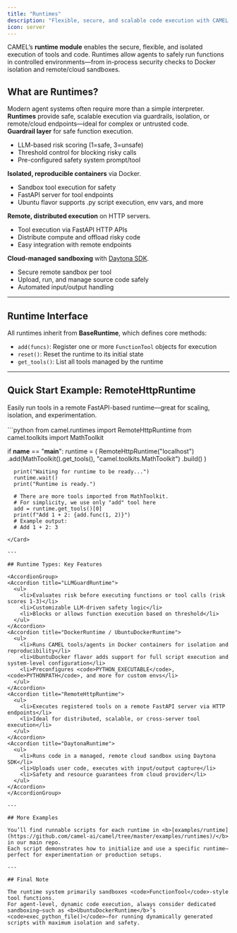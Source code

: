 ```yaml
---
title: "Runtimes"
description: "Flexible, secure, and scalable code execution with CAMEL’s runtime environments: guardrails, Docker, remote, and cloud sandboxes."
icon: server
---
```


CAMEL’s **runtime module** enables the secure, flexible, and isolated execution of tools and code. Runtimes allow agents to safely run functions in controlled environments—from in-process security checks to Docker isolation and remote/cloud sandboxes.

## What are Runtimes?

<Note type="info" title="Runtime Concept">
  Modern agent systems often require more than a simple interpreter. <b>Runtimes</b> provide safe, scalable execution via guardrails, isolation, or remote/cloud endpoints—ideal for complex or untrusted code.
</Note>

<div className="grid grid-cols-1 md:grid-cols-2 xl:grid-cols-2 gap-4 my-6">

  <Card icon="shield" title="LLMGuardRuntime">
    <b>Guardrail layer</b> for safe function execution.<br/>
    <ul>
      <li>LLM-based risk scoring (1=safe, 3=unsafe)</li>
      <li>Threshold control for blocking risky calls</li>
      <li>Pre-configured safety system prompt/tool</li>
    </ul>
  </Card>

  <Card icon="docker" title="DockerRuntime / UbuntuDockerRuntime">
    <b>Isolated, reproducible containers</b> via Docker.<br/>
    <ul>
      <li>Sandbox tool execution for safety</li>
      <li>FastAPI server for tool endpoints</li>
      <li>Ubuntu flavor supports .py script execution, env vars, and more</li>
    </ul>
  </Card>

  <Card icon="globe" title="RemoteHttpRuntime">
    <b>Remote, distributed execution</b> on HTTP servers.<br/>
    <ul>
      <li>Tool execution via FastAPI HTTP APIs</li>
      <li>Distribute compute and offload risky code</li>
      <li>Easy integration with remote endpoints</li>
    </ul>
  </Card>

  <Card icon="cloud" title="DaytonaRuntime" className="col-span-1 xl:col-span-3">
    <b>Cloud-managed sandboxing</b> with <a href="https://docs.daytona.io/" target="_blank" rel="noopener">Daytona SDK</a>.<br/>
    <ul>
      <li>Secure remote sandbox per tool</li>
      <li>Upload, run, and manage source code safely</li>
      <li>Automated input/output handling</li>
    </ul>
  </Card>

</div>


---

## Runtime Interface

All runtimes inherit from <b>BaseRuntime</b>, which defines core methods:
- <code>add(funcs)</code>: Register one or more <code>FunctionTool</code> objects for execution
- <code>reset()</code>: Reset the runtime to its initial state
- <code>get_tools()</code>: List all tools managed by the runtime

---

## Quick Start Example: RemoteHttpRuntime

<Card icon="zap" title="Remote HTTP Runtime Example" className="my-6">
  Easily run tools in a remote FastAPI-based runtime—great for scaling, isolation, and experimentation.
  <br/><br/>
  ```python
  from camel.runtimes import RemoteHttpRuntime
  from camel.toolkits import MathToolkit

  if __name__ == "__main__":
      runtime = (
          RemoteHttpRuntime("localhost")
          .add(MathToolkit().get_tools(), "camel.toolkits.MathToolkit")
          .build()
      )

      print("Waiting for runtime to be ready...")
      runtime.wait()
      print("Runtime is ready.")

      # There are more tools imported from MathToolkit.
      # For simplicity, we use only "add" tool here
      add = runtime.get_tools()[0]
      print(f"Add 1 + 2: {add.func(1, 2)}")
      # Example output:
      # Add 1 + 2: 3
  ```
</Card>

---

## Runtime Types: Key Features

<AccordionGroup>
  <Accordion title="LLMGuardRuntime">
    <ul>
      <li>Evaluates risk before executing functions or tool calls (risk scores 1-3)</li>
      <li>Customizable LLM-driven safety logic</li>
      <li>Blocks or allows function execution based on threshold</li>
    </ul>
  </Accordion>
  <Accordion title="DockerRuntime / UbuntuDockerRuntime">
    <ul>
      <li>Runs CAMEL tools/agents in Docker containers for isolation and reproducibility</li>
      <li>UbuntuDocker flavor adds support for full script execution and system-level configuration</li>
      <li>Preconfigures <code>PYTHON_EXECUTABLE</code>, <code>PYTHONPATH</code>, and more for custom envs</li>
    </ul>
  </Accordion>
  <Accordion title="RemoteHttpRuntime">
    <ul>
      <li>Executes registered tools on a remote FastAPI server via HTTP endpoints</li>
      <li>Ideal for distributed, scalable, or cross-server tool execution</li>
    </ul>
  </Accordion>
  <Accordion title="DaytonaRuntime">
    <ul>
      <li>Runs code in a managed, remote cloud sandbox using Daytona SDK</li>
      <li>Uploads user code, executes with input/output capture</li>
      <li>Safety and resource guarantees from cloud provider</li>
    </ul>
  </Accordion>
</AccordionGroup>

---

## More Examples

You’ll find runnable scripts for each runtime in <b>[examples/runtime](https://github.com/camel-ai/camel/tree/master/examples/runtimes)/</b> in our main repo.  
Each script demonstrates how to initialize and use a specific runtime—perfect for experimentation or production setups.

---

## Final Note

The runtime system primarily sandboxes <code>FunctionTool</code>-style tool functions.  
For agent-level, dynamic code execution, always consider dedicated sandboxing—such as <b>UbuntuDockerRuntime</b>’s <code>exec_python_file()</code>—for running dynamically generated scripts with maximum isolation and safety.

